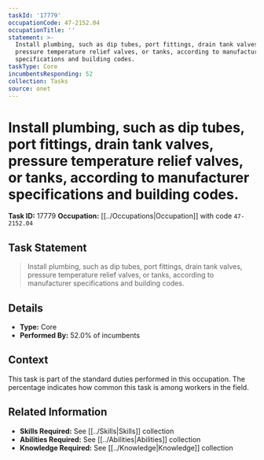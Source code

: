 ```yaml
---
taskId: '17779'
occupationCode: 47-2152.04
occupationTitle: ''
statement: >-
  Install plumbing, such as dip tubes, port fittings, drain tank valves,
  pressure temperature relief valves, or tanks, according to manufacturer
  specifications and building codes.
taskType: Core
incumbentsResponding: 52
collection: Tasks
source: onet
---
```

# Install plumbing, such as dip tubes, port fittings, drain tank valves, pressure temperature relief valves, or tanks, according to manufacturer specifications and building codes.

**Task ID:** 17779
**Occupation:** [[../Occupations|Occupation]] with code `47-2152.04`

## Task Statement

> Install plumbing, such as dip tubes, port fittings, drain tank valves, pressure temperature relief valves, or tanks, according to manufacturer specifications and building codes.

## Details

- **Type:** Core
- **Performed By:** 52.0% of incumbents

## Context

This task is part of the standard duties performed in this occupation. The percentage indicates how common this task is among workers in the field.

## Related Information

- **Skills Required:** See [[../Skills|Skills]] collection
- **Abilities Required:** See [[../Abilities|Abilities]] collection
- **Knowledge Required:** See [[../Knowledge|Knowledge]] collection
